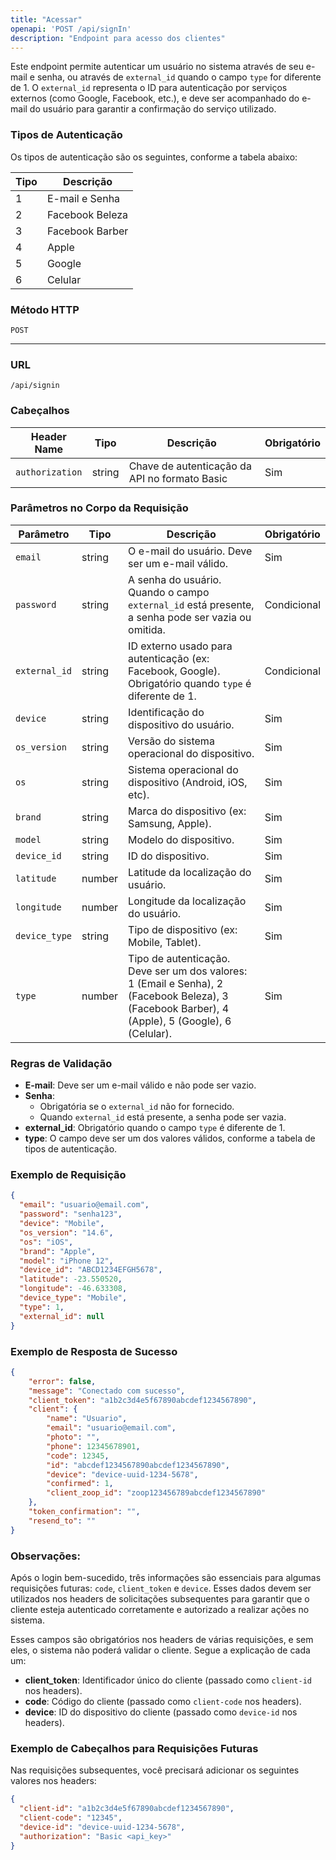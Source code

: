 ```yaml
---
title: "Acessar"
openapi: 'POST /api/signIn'
description: "Endpoint para acesso dos clientes"
---
```


Este endpoint permite autenticar um usuário no sistema através de seu e-mail e senha, ou através de `external_id` quando o campo `type` for diferente de 1. O `external_id` representa o ID para autenticação por serviços externos (como Google, Facebook, etc.), e deve ser acompanhado do e-mail do usuário para garantir a confirmação do serviço utilizado.

### Tipos de Autenticação

Os tipos de autenticação são os seguintes, conforme a tabela abaixo:

| Tipo | Descrição           |
|------|---------------------|
| 1    | E-mail e Senha       |
| 2    | Facebook Beleza      |
| 3    | Facebook Barber      |
| 4    | Apple                |
| 5    | Google               |
| 6    | Celular              |

### Método HTTP
`POST`

---

### URL
`/api/signin`

### Cabeçalhos

| Header Name      | Tipo   | Descrição                               | Obrigatório |
|------------------|--------|-----------------------------------------|-------------|
| `authorization`  | string | Chave de autenticação da API no formato Basic | Sim        |

### Parâmetros no Corpo da Requisição

| Parâmetro      | Tipo     | Descrição                                                                                                   | Obrigatório |
|----------------|----------|------------------------------------------------------------------------------------------------------------|-------------|
| `email`        | string   | O e-mail do usuário. Deve ser um e-mail válido.                                                             | Sim         |
| `password`     | string   | A senha do usuário. Quando o campo `external_id` está presente, a senha pode ser vazia ou omitida.           | Condicional |
| `external_id`  | string   | ID externo usado para autenticação (ex: Facebook, Google). Obrigatório quando `type` é diferente de 1.      | Condicional |
| `device`       | string   | Identificação do dispositivo do usuário.                                                                    | Sim         |
| `os_version`   | string   | Versão do sistema operacional do dispositivo.                                                               | Sim         |
| `os`           | string   | Sistema operacional do dispositivo (Android, iOS, etc).                                                     | Sim         |
| `brand`        | string   | Marca do dispositivo (ex: Samsung, Apple).                                                                  | Sim         |
| `model`        | string   | Modelo do dispositivo.                                                                                      | Sim         |
| `device_id`    | string   | ID do dispositivo.                                                                                          | Sim         |
| `latitude`     | number   | Latitude da localização do usuário.                                                                         | Sim         |
| `longitude`    | number   | Longitude da localização do usuário.                                                                        | Sim         |
| `device_type`  | string   | Tipo de dispositivo (ex: Mobile, Tablet).                                                                   | Sim         |
| `type`         | number   | Tipo de autenticação. Deve ser um dos valores: 1 (Email e Senha), 2 (Facebook Beleza), 3 (Facebook Barber), 4 (Apple), 5 (Google), 6 (Celular). | Sim         |

### Regras de Validação

- **E-mail**: Deve ser um e-mail válido e não pode ser vazio.
- **Senha**: 
  - Obrigatória se o `external_id` não for fornecido.
  - Quando `external_id` está presente, a senha pode ser vazia.
- **external_id**: Obrigatório quando o campo `type` é diferente de 1.
- **type**: O campo deve ser um dos valores válidos, conforme a tabela de tipos de autenticação.

### Exemplo de Requisição

```json
{
  "email": "usuario@email.com",
  "password": "senha123",
  "device": "Mobile",
  "os_version": "14.6",
  "os": "iOS",
  "brand": "Apple",
  "model": "iPhone 12",
  "device_id": "ABCD1234EFGH5678",
  "latitude": -23.550520,
  "longitude": -46.633308,
  "device_type": "Mobile",
  "type": 1,
  "external_id": null
}
```

### Exemplo de Resposta de Sucesso

```json
{
    "error": false,
    "message": "Conectado com sucesso",
    "client_token": "a1b2c3d4e5f67890abcdef1234567890",
    "client": {
        "name": "Usuario",
        "email": "usuario@email.com",
        "photo": "",
        "phone": 12345678901,
        "code": 12345,
        "id": "abcdef1234567890abcdef1234567890",
        "device": "device-uuid-1234-5678",
        "confirmed": 1,
        "client_zoop_id": "zoop123456789abcdef1234567890"
    },
    "token_confirmation": "",
    "resend_to": ""
}
```

### Observações:
Após o login bem-sucedido, três informações são essenciais para algumas requisições futuras: `code`, `client_token` e `device`. Esses dados devem ser utilizados nos headers de solicitações subsequentes para garantir que o cliente esteja autenticado corretamente e autorizado a realizar ações no sistema.

Esses campos são obrigatórios nos headers de várias requisições, e sem eles, o sistema não poderá validar o cliente. Segue a explicação de cada um:

- **client_token**: Identificador único do cliente (passado como `client-id` nos headers). 
- **code**: Código do cliente (passado como `client-code` nos headers).
- **device**: ID do dispositivo do cliente (passado como `device-id` nos headers).

### Exemplo de Cabeçalhos para Requisições Futuras

Nas requisições subsequentes, você precisará adicionar os seguintes valores nos headers:

```json
{
  "client-id": "a1b2c3d4e5f67890abcdef1234567890",
  "client-code": "12345",
  "device-id": "device-uuid-1234-5678",
  "authorization": "Basic <api_key>"
}
